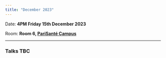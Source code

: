 ```yaml
---
title: "December 2023"
---
```


Date: **4PM Friday 15th December 2023**

Room: **Room 6, [PariSanté Campus](https://maps.app.goo.gl/cpFoxoZgbT6HCV6x9)**

------------------------------------------------------------------------

### Talks TBC
